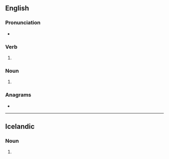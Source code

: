 ==English==

===Pronunciation===
* {{rhymes|eɪz|lang=en}}

===Verb===
{{head|en|verb form}}

# {{en-third-person singular of|grey}}

===Noun===
{{head|en|noun plural form}}

# {{plural of|grey|lang=en}}

===Anagrams===
* {{anagrams|en|a=egrsy|gyres}}

----

==Icelandic==

===Noun===
{{is-noun form}} {{g|n}}

# {{is-inflection of|grey|indef|gen|s}}